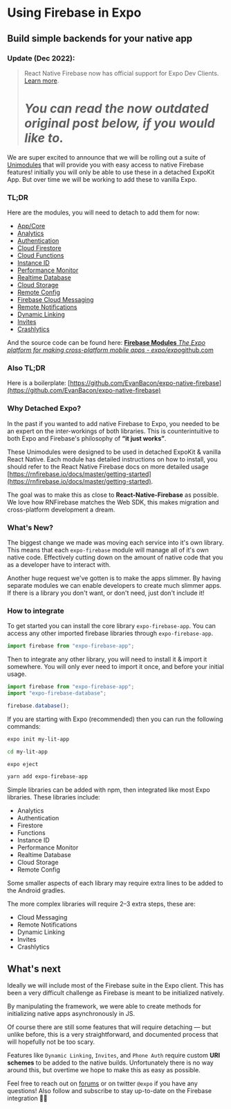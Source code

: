 # Using Firebase in Expo


## Build simple backends for your native app

### Update (Dec 2022):

> React Native Firebase now has official support for Expo Dev Clients. [Learn more](https://rnfirebase.io/#expo).
>
> # _You can read the now outdated original post below, if you would like to._

We are super excited to announce that we will be rolling out a suite of [Unimodules](https://www.youtube.com/watch?v=-9CJZRv7uOY) that will provide you with easy access to native Firebase features! initially you will only be able to use these in a detached ExpoKit App. But over time we will be working to add these to vanilla Expo.

### TL;DR

Here are the modules, you will need to detach to add them for now:

- [App/Core](https://www.npmjs.com/package/expo-firebase-app)
- [Analytics](https://www.npmjs.com/package/expo-firebase-analytics)
- [Authentication](https://www.npmjs.com/package/expo-firebase-auth)
- [Cloud Firestore](https://www.npmjs.com/package/expo-firebase-firestore)
- [Cloud Functions](https://www.npmjs.com/package/expo-firebase-functions)
- [Instance ID](https://www.npmjs.com/package/expo-firebase-instance-id)
- [Performance Monitor](https://www.npmjs.com/package/expo-firebase-performance)
- [Realtime Database](https://www.npmjs.com/package/expo-firebase-database)
- [Cloud Storage](https://www.npmjs.com/package/expo-firebase-storage)
- [Remote Config](https://www.npmjs.com/package/expo-firebase-remote-config)
- [Firebase Cloud Messaging](https://www.npmjs.com/package/expo-firebase-messaging)
- [Remote Notifications](https://www.npmjs.com/package/expo-firebase-notifications)
- [Dynamic Linking](https://www.npmjs.com/package/expo-firebase-links)
- [Invites](https://www.npmjs.com/package/expo-firebase-invites)
- [Crashlytics](https://www.npmjs.com/package/expo-firebase-crashlytics)

And the source code can be found here:
[**Firebase Modules**
*The Expo platform for making cross-platform mobile apps - expo/expo*github.com](https://github.com/expo/expo/tree/master/modules)

### Also TL;DR

Here is a boilerplate: [https://github.com/EvanBacon/expo-native-firebase](https://github.com/EvanBacon/expo-native-firebase)

### Why Detached Expo?

In the past if you wanted to add native Firebase to Expo, you needed to be an expert on the inter-workings of both libraries. This is counterintuitive to both Expo and Firebase's philosophy of **“it just works”**.

These Unimodules were designed to be used in detached ExpoKit & vanilla React Native. Each module has detailed instructions on how to install, you should refer to the React Native Firebase docs on more detailed usage [https://rnfirebase.io/docs/master/getting-started](https://rnfirebase.io/docs/master/getting-started).

The goal was to make this as close to **React-Native-Firebase** as possible. We love how RNFirebase matches the Web SDK, this makes migration and cross-platform development a dream.

### What's New?

The biggest change we made was moving each service into it's own library. This means that each `expo-firebase` module will manage all of it's own native code. Effectively cutting down on the amount of native code that you as a developer have to interact with.

Another huge request we've gotten is to make the apps slimmer. By having separate modules we can enable developers to create much slimmer apps. If there is a library you don't want, or don't need, just don't include it!

### How to integrate

To get started you can install the core library `expo-firebase-app`. You can access any other imported firebase libraries through `expo-firebase-app`.

```js
import firebase from "expo-firebase-app";
```

Then to integrate any other library, you will need to install it & import it somewhere. You will only ever need to import it once, and before your initial usage.

```js
import firebase from "expo-firebase-app";
import "expo-firebase-database";

firebase.database();
```

If you are starting with Expo (recommended) then you can run the following commands:

```sh
expo init my-lit-app

cd my-lit-app

expo eject

yarn add expo-firebase-app
```

Simple libraries can be added with npm, then integrated like most Expo libraries. These libraries include:

- Analytics
- Authentication
- Firestore
- Functions
- Instance ID
- Performance Monitor
- Realtime Database
- Cloud Storage
- Remote Config

Some smaller aspects of each library may require extra lines to be added to the Android gradles.

The more complex libraries will require 2–3 extra steps, these are:

- Cloud Messaging
- Remote Notifications
- Dynamic Linking
- Invites
- Crashlytics

## What's next

Ideally we will include most of the Firebase suite in the Expo client. This has been a very difficult challenge as Firebase is meant to be initialized natively.

By manipulating the framework, we were able to create methods for initializing native apps asynchronously in JS.

Of course there are still some features that will require detaching — but unlike before, this is a very straightforward, and documented process that will hopefully not be too scary.

Features like `Dynamic Linking`, `Invites`, and `Phone Auth` require custom **URI schemes** to be added to the native builds. Unfortunately there is no way around this, but overtime we hope to make this as easy as possible.

Feel free to reach out on [forums](http://forums.expo.io) or on twitter `@expo` if you have any questions! Also follow and subscribe to stay up-to-date on the Firebase integration 💙🔥

<Embed url="https://twitter.com/baconbrix" />

<Embed url="https://github.com/EvanBacon/expo-native-firebase" />

<Embed url="https://twitter.com/expo" />

<Embed url="https://rnfirebase.io/docs/master/getting-started" />
